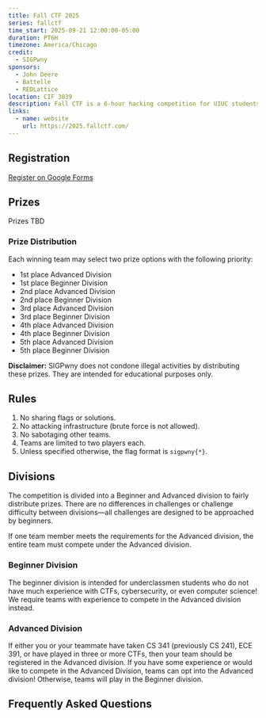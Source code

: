 ```yaml
---
title: Fall CTF 2025
series: fallctf
time_start: 2025-09-21 12:00:00-05:00
duration: PT6H
timezone: America/Chicago
credit:
  - SIGPwny
sponsors:
  - John Deere
  - Battelle
  - REDLattice
location: CIF 3039
description: Fall CTF is a 6-hour hacking competition for UIUC students hosted by SIGPwny and WiCyS @ Illinois. UIUC students of all backgrounds are welcome, including beginners! Work in teams of two on challenges related to web hacking, reverse engineering, binary exploitation, and more! Plus, free food, free swag, and companies!
links:
  - name: website
    url: https://2025.fallctf.com/
---
```

## Registration

<a href="https://forms.gle/QrZhvVtncqp2rXnP7" class="button btn-primary mb-2">Register on Google Forms</a>

## Prizes

Prizes TBD

### Prize Distribution
Each winning team may select two prize options with the following priority:
- 1st place Advanced Division
- 1st place Beginner Division
- 2nd place Advanced Division
- 2nd place Beginner Division
- 3rd place Advanced Division
- 3rd place Beginner Division
- 4th place Advanced Division
- 4th place Beginner Division
- 5th place Advanced Division
- 5th place Beginner Division

**Disclaimer:** SIGPwny does not condone illegal activities by distributing these prizes. They are intended for educational purposes only.

## Rules
1. No sharing flags or solutions.
2. No attacking infrastructure (brute force is not allowed).
3. No sabotaging other teams.
4. Teams are limited to two players each.
5. Unless specified otherwise, the flag format is `sigpwny{*}`.

## Divisions
The competition is divided into a Beginner and Advanced division to fairly distribute prizes. There are no differences in challenges or challenge difficulty between divisions—all challenges are designed to be approached by beginners. 

If one team member meets the requirements for the Advanced division, the entire team must compete under the Advanced division.

### Beginner Division
The beginner division is intended for underclassmen students who do not have much experience with CTFs, cybersecurity, or even computer science! We require teams with experience to compete in the Advanced division instead.

### Advanced Division
If either you or your teammate have taken CS 341 (previously CS 241), ECE 391, or have played in three or more CTFs, then your team should be registered in the Advanced division. If you have some experience or would like to compete in the Advanced Division, teams can opt into the Advanced division! Otherwise, teams will play in the Beginner division.

## Frequently Asked Questions
